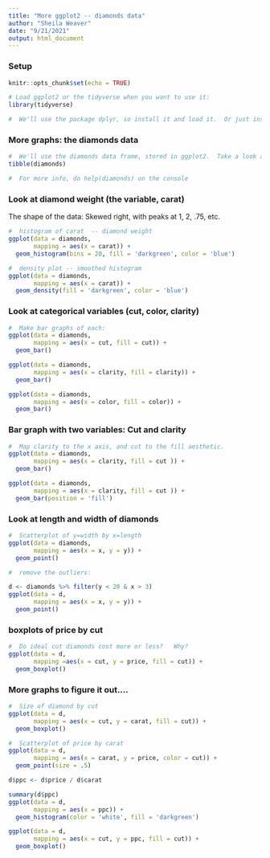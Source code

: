 ```yaml
---
title: "More ggplot2 -- diamonds data"
author: "Sheila Weaver"
date: "9/21/2021"
output: html_document
---
```


### Setup

```r
knitr::opts_chunk$set(echo = TRUE)

# Load ggplot2 or the tidyverse when you want to use it:
library(tidyverse)

#  We'll use the package dplyr, so install it and load it.  Or just install and load the tidyverse:

```

### More graphs:  the diamonds data

```r
#  We'll use the diamonds data frame, stored in ggplot2.  Take a look at it:
tibble(diamonds)

#  For more info, do help(diamonds) on the console
```

### Look at diamond weight (the variable, carat)

The shape of the data: Skewed right, with peaks at 1, 2, .75, etc.

```r
#  histogram of carat  -- diamond weight
ggplot(data = diamonds,
       mapping = aes(x = carat)) +
  geom_histogram(bins = 20, fill = 'darkgreen', color = 'blue')

#  density plot -- smoothed histogram
ggplot(data = diamonds,
       mapping = aes(x = carat)) +
  geom_density(fill = 'darkgreen', color = 'blue')
```


###  Look at categorical variables (cut, color, clarity)

```r
#  Make bar graphs of each:
ggplot(data = diamonds,
       mapping = aes(x = cut, fill = cut)) +
  geom_bar()

ggplot(data = diamonds,
       mapping = aes(x = clarity, fill = clarity)) +
  geom_bar()

ggplot(data = diamonds,
       mapping = aes(x = color, fill = color)) +
  geom_bar()
```

### Bar graph with two variables: Cut and clarity

```r
#  Map clarity to the x axis, and cut to the fill aesthetic.
ggplot(data = diamonds,
       mapping = aes(x = clarity, fill = cut )) +
  geom_bar()

ggplot(data = diamonds,
       mapping = aes(x = clarity, fill = cut )) +
  geom_bar(position = 'fill')
```

###  Look at length and width of diamonds

```r
#  Scatterplot of y=width by x=length
ggplot(data = diamonds,
       mapping = aes(x = x, y = y)) +
  geom_point()

#  remove the outliers:

d <- diamonds %>% filter(y < 20 & x > 3)
ggplot(data = d,
       mapping = aes(x = x, y = y)) +
  geom_point()

```

###  boxplots of price by cut

```r
#  Do ideal cut diamonds cost more or less?   Why?
ggplot(data = d,
       mapping =aes(x = cut, y = price, fill = cut)) +
  geom_boxplot()
```

### More graphs to figure it out....

```r
#  Size of diamond by cut
ggplot(data = d,
       mapping = aes(x = cut, y = carat, fill = cut)) +
  geom_boxplot()

#  Scatterplot of price by carat
ggplot(data = d,
       mapping = aes(x = carat, y = price, color = cut)) +
  geom_point(size = .5)

d$ppc <- d$price / d$carat

summary(d$ppc)
ggplot(data = d, 
       mapping = aes(x = ppc)) +
  geom_histogram(color = 'white', fill = 'darkgreen')

ggplot(data = d,
       mapping = aes(x = cut, y = ppc, fill = cut)) +
  geom_boxplot()
```



